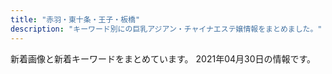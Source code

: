 ```yaml
---
title: "赤羽・東十条・王子・板橋"
description: "キーワード別にの巨乳アジアン・チャイナエステ嬢情報をまとめました。"
---
```


新着画像と新着キーワードをまとめています。
2021年04月30日の情報です。

<DmmAffiliateIns />
<KeywordTable
  shops={
    [
    {
        "url": "http://esthe-japan.work/flower/",
        "keywords": {
            "87": 3,
            "89": 3,
            "88": 3,
            "\u30bb\u30af\u30b7\u30fc": 6,
            "98": 1
        },
        "station": "JR\u8d64\u7fbd\u99c5\u5357\u6539\u672d\u53e3(\u6771)",
        "img_links": [
            "http://esthe-japan.work/flower/upload/202004/1588153474.png"
        ],
        "name": "FLOWER"
    },
    {
        "station": "JR\u6771\u5341\u6761\u99c5\u5317\u53e3",
        "name": "\u9999\u9999",
        "img_links": [
            "http://shanshan-esthe.com/img/sta0.jpg",
            "http://shanshan-esthe.com/img/sta14.jpg",
            "http://shanshan-esthe.com/img/st16.jpg",
            "http://shanshan-esthe.com/img/st14.jpg",
            "http://shanshan-esthe.com/img/no.png"
        ],
        "url": "http://shanshan-esthe.com/",
        "keywords": {
            "86": 2,
            "D": 2
        }
    },
    {
        "keywords": {
            "85": 2,
            "D": 10,
            "86": 8,
            "C": 15,
            "E": 6,
            "87": 6
        },
        "img_links": [
            "http://www.cocosia.work/img/int3_sp.jpg",
            "http://www.cocosia.work/img/int1.jpg",
            "http://www.cocosia.work/img/bn_howto_sp.jpg",
            "http://www.cocosia.work/img/i_tel.png",
            "http://www.cocosia.work/img/bn_contact_sp.jpg",
            "http://www.cocosia.work/staff/mao1.jpg",
            "http://www.cocosia.work/staff/riya.jpg",
            "http://www.cocosia.work/img/int1_sp.jpg",
            "http://www.cocosia.work/staff/riya1.jpg",
            "http://www.cocosia.work/img/int3.jpg",
            "http://www.cocosia.work/staff/mika.jpg",
            "http://www.cocosia.work/staff/yuyu.jpg",
            "http://www.cocosia.work/staff/mao.jpg",
            "http://www.cocosia.work/staff/mika1.jpg",
            "http://www.cocosia.work/staff/hina1.jpg",
            "http://www.cocosia.work/img/bn_howto.jpg",
            "http://www.cocosia.work/staff/yuyu1.jpg",
            "http://www.cocosia.work/staff/rea.jpg",
            "http://www.cocosia.work/img/header_info.png",
            "http://www.cocosia.work/img/int2_sp.jpg",
            "http://www.cocosia.work/img/bn_contact.jpg",
            "http://www.cocosia.work/staff/hina.jpg",
            "http://www.cocosia.work/img/concept_sp.jpg",
            "http://www.cocosia.work/img/int2.jpg",
            "http://www.cocosia.work/staff/rea1.jpg",
            "http://www.cocosia.work/img/concept.jpg"
        ],
        "station": "JR\u8d64\u7fbd\u99c5\u897f\u53e3",
        "url": "http://www.cocosia.work/",
        "name": "Cocosia \uff5e\u30b3\u30b3\u30b7\u30a2\uff5e"
    },
    {
        "img_links": [
            "http://minming.work/uploads/210405/1-2104051H30X20.jpg",
            "http://minming.work/uploads/allimg/210222/1-2102221K144L3.png",
            "http://minming.work/uploads/210405/1-2104051H4034V.jpg",
            "http://minming.work/uploads/210405/1-2104051H21N45.jpg"
        ],
        "url": "http://minming.work/",
        "station": "\u9ad8\u5cf6\u5e73\u99c5",
        "name": "Jessica",
        "keywords": {
            "88": 1,
            "D": 3,
            "86": 2
        }
    },
    {
        "keywords": {},
        "img_links": [
            "http://esthe-taiwanaroma.com/img/mask05.jpg",
            "http://esthe-taiwanaroma.com/img/emi001.jpg",
            "http://esthe-taiwanaroma.com/img/corona-3.jpg",
            "http://esthe-taiwanaroma.com/img/corona-2.jpg",
            "http://esthe-taiwanaroma.com/img/mask01.jpg",
            "http://esthe-taiwanaroma.com/img/mami03.png",
            "http://esthe-taiwanaroma.com/img/tel_img.png",
            "http://esthe-taiwanaroma.com/img/corona-4.jpg",
            "http://esthe-taiwanaroma.com/img/mask04.jpg",
            "http://esthe-taiwanaroma.com/img/4ugai.png",
            "http://esthe-taiwanaroma.com/img/sara2.jpg",
            "http://esthe-taiwanaroma.com/img/topbg02.jpg",
            "http://esthe-taiwanaroma.com/img/1purazuma.png",
            "http://esthe-taiwanaroma.com/img/corona-5.jpg",
            "http://esthe-taiwanaroma.com/img/ami.jpg",
            "http://esthe-taiwanaroma.com/img/mami.jpg",
            "http://esthe-taiwanaroma.com/img/erika01.jpg",
            "http://esthe-taiwanaroma.com/img/head_img.png",
            "http://esthe-taiwanaroma.com/img/pagetop.png",
            "http://esthe-taiwanaroma.com/img/mizuho03.jpg",
            "http://esthe-taiwanaroma.com/img/3kenon.png",
            "http://esthe-taiwanaroma.com/img/reina3.jpg",
            "http://esthe-taiwanaroma.com/img/mask02.jpg",
            "http://esthe-taiwanaroma.com/img/anna.png",
            "http://esthe-taiwanaroma.com/img/hina.jpg",
            "http://esthe-taiwanaroma.com/img/kasumi.jpg",
            "http://esthe-taiwanaroma.com/img/2biore.png",
            "http://esthe-taiwanaroma.com/img/photo_01.jpg",
            "http://esthe-taiwanaroma.com/img/yuki.jpg",
            "http://esthe-taiwanaroma.com/img/sara002.jpg",
            "http://esthe-taiwanaroma.com/img/mask03.jpg"
        ],
        "url": "http://esthe-taiwanaroma.com/",
        "station": "JR\u8d64\u7fbd\u99c5\u5357\u53e3",
        "name": "\u53f0\u6e7e\u30a2\u30ed\u30de"
    },
    {
        "img_links": [
            "http://yuri.msa.jp/images/s_service.png",
            "http://yuri.msa.jp/images/info.png",
            "http://yuri.msa.jp/layer/images/top/top_03.jpg",
            "http://yuri.msa.jp/images/ser1.jpg",
            "http://yuri.msa.jp/images/top1.jpg",
            "http://yuri.msa.jp/layer/images/top/top_08.png",
            "http://yuri.msa.jp/images/staff_bj1.png",
            "http://yuri.msa.jp/images/wenzi-staff.png",
            "http://yuri.msa.jp/images/staff_06.jpg",
            "http://yuri.msa.jp/images/1.jpg",
            "http://yuri.msa.jp/images/staff_03.jpg",
            "http://yuri.msa.jp/layer/images/top/top_05.jpg",
            "http://yuri.msa.jp/layer/images/top/top_06.jpg",
            "http://yuri.msa.jp/images/ser3.jpg",
            "http://yuri.msa.jp/images/staff_02.jpg",
            "http://yuri.msa.jp/images/s_info.png",
            "http://yuri.msa.jp/images/ser4.jpg",
            "http://yuri.msa.jp/layer/images/top/top_01.jpg",
            "http://yuri.msa.jp/images/top2.jpg",
            "http://yuri.msa.jp/images/staff_01.jpg",
            "http://yuri.msa.jp/layer/images/top/top_04.jpg",
            "http://yuri.msa.jp/images/staff_04.jpg",
            "http://yuri.msa.jp/layer/images/top/top_02.jpg",
            "http://yuri.msa.jp/layer/images/top.jpg",
            "http://yuri.msa.jp/images/staff_bj4.png",
            "http://yuri.msa.jp/images/ser2.jpg"
        ],
        "keywords": {
            "84": 3,
            "83": 3,
            "86": 3,
            "85": 3
        },
        "url": "http://yuri.msa.jp/",
        "station": "JR\u6771\u5341\u6761\u99c5\u5317\u53e3",
        "name": "\u767e\u5408"
    },
    {
        "url": "https://wagaya.xyz.mn/",
        "station": "JR\u738b\u5b50\u99c5\u4e2d\u592e\u53e3",
        "keywords": {
            "D": 20,
            "85": 10,
            "83": 5,
            "C": 11,
            "86": 5
        },
        "img_links": [
            "https://wagaya.xyz.mn/images/nbj1.png",
            "https://wagaya.xyz.mn/photos/sites/56/2021/04/202104050602539.jpg",
            "https://wagaya.xyz.mn/photos/sites/56/2021/04/2021041205512892.jpg",
            "https://wagaya.xyz.mn/photos/sites/56/2021/04/2021041205512961.jpg",
            "https://wagaya.xyz.mn/images/top.jpg",
            "https://wagaya.xyz.mn/images/s_news.png",
            "https://wagaya.xyz.mn/images/mobile.jpg",
            "https://wagaya.xyz.mn/images/s_staff.png",
            "https://wagaya.xyz.mn/photos/sites/56/2021/04/2021040506054956.jpg"
        ],
        "name": "\u6211\u304c\u5bb6"
    },
    {
        "keywords": {
            "85": 9,
            "86": 4,
            "90": 2,
            "84": 4
        },
        "url": "http://lastpara.net/",
        "name": "Last Paradise \uff5e\u30e9\u30b9\u30c8\u30d1\u30e9\u30c0\u30a4\u30b9\uff5e",
        "img_links": [
            "http://lastpara.net/image/cast/cast_287_1_l.jpg",
            "http://lastpara.net/image/cast/cast_286_1_s.jpg",
            "http://lastpara.net/img/recuit.png",
            "http://lastpara.net/image/cast/cast_265_1_l.jpg",
            "http://lastpara.net/image/cast/cast_256_1_s.jpg",
            "http://lastpara.net/image/cast/cast_262_1_l.jpg",
            "http://lastpara.net/image/cast/cast_259_1_s.jpg",
            "http://lastpara.net/image/cast/cast_263_1_s.jpg",
            "http://lastpara.net/img/news-ttl.jpg",
            "http://lastpara.net/image/cast/cast_287_1_s.jpg",
            "http://lastpara.net/image/cast/cast_286_1_l.jpg",
            "http://lastpara.net/image/cast/cast_259_1_l.jpg",
            "http://lastpara.net/image/cast/cast_256_1_l.jpg",
            "http://lastpara.net/image/cast/cast_261_1_l.jpg",
            "http://lastpara.net/img/event/camp_top_02.jpg",
            "http://lastpara.net/image/cast/cast_265_1_s.jpg",
            "http://lastpara.net/image/cast/cast_255_1_l.jpg",
            "http://lastpara.net/image/cast/cast_263_1_l.jpg"
        ],
        "station": "JR\u8d64\u7fbd\u99c5\u5357\u53e3"
    },
    {
        "img_links": [
            "http://www.roserelaxation.info/upload/images/20170706_091357.jpg",
            "http://www.roserelaxation.info/upload/201712/thumb/1512155748.jpg",
            "http://www.roserelaxation.info/upload/201807/1531197286.jpg",
            "http://www.roserelaxation.info/upload/201801/thumb/1517150493.jpg",
            "http://www.roserelaxation.info/upload/images/20171206_132851.jpg",
            "http://www.roserelaxation.info/upload/201807/thumb_dis/1531195952.jpg",
            "http://www.roserelaxation.info/upload/images/20171206_133002.jpg",
            "http://www.roserelaxation.info/upload/202007/thumb_dis/1594636322.jpg",
            "http://www.roserelaxation.info/upload/images/20171206_132919.jpg",
            "http://www.roserelaxation.info/upload/202007/thumb_dis/1594636355.jpg",
            "http://www.roserelaxation.info/upload/202007/1594636355.jpg",
            "http://www.roserelaxation.info/upload/202007/1594636246.jpg",
            "http://www.roserelaxation.info/upload/201801/thumb_dis/1517150493.jpg",
            "http://www.roserelaxation.info/upload/202007/thumb/1594636684.jpg",
            "http://www.roserelaxation.info/upload/201807/1531195547.jpg",
            "http://www.roserelaxation.info/upload/201808/thumb_dis/1535596152.jpg",
            "http://www.roserelaxation.info/upload/images/20170613_104732.jpg",
            "http://www.roserelaxation.info/upload/202007/thumb/1594636355.jpg",
            "http://www.roserelaxation.info/upload/images/20170525_102731.jpg",
            "http://www.roserelaxation.info/upload/images/20171206_132823.jpg",
            "http://www.roserelaxation.info/upload/images/20171214_032900.jpg",
            "http://www.roserelaxation.info/upload/201807/thumb/1531195952.jpg",
            "http://www.roserelaxation.info/upload/201712/1512155748.jpg",
            "http://www.roserelaxation.info/upload/201708/thumb_dis/1502280972.jpg",
            "http://www.roserelaxation.info/upload/202007/thumb_dis/1594636684.jpg",
            "http://www.roserelaxation.info/upload/202008/1598846272.jpg",
            "http://www.roserelaxation.info/upload/202007/thumb_dis/1594636246.jpg",
            "http://www.roserelaxation.info/upload/201807/thumb_dis/1531195547.jpg",
            "http://www.roserelaxation.info/upload/201807/1531195952.jpg",
            "http://www.roserelaxation.info/upload/202007/1594636684.jpg",
            "http://www.roserelaxation.info/upload/201807/thumb_dis/1531197286.jpg",
            "http://www.roserelaxation.info/upload/202007/thumb/1594636246.jpg",
            "http://www.roserelaxation.info/upload/201707/1499300573.jpg",
            "http://www.roserelaxation.info/upload/201712/thumb_dis/1512155748.jpg",
            "http://www.roserelaxation.info/upload/201801/1517150493.jpg",
            "http://www.roserelaxation.info/upload/201708/1502280972.jpg",
            "http://www.roserelaxation.info/upload/201807/thumb/1531195547.jpg"
        ],
        "station": "JR\u8d64\u7fbd\u99c5\u5357\u53e3",
        "name": "Only one \uff5e\u30aa\u30f3\u30ea\u30fc\u30ef\u30f3\uff5e",
        "url": "http://www.roserelaxation.info/",
        "keywords": {}
    },
    {
        "keywords": {},
        "img_links": [
            "http://flower.este88.com/images/m03.jpg",
            "http://flower.este88.com/i/images/access2.jpg",
            "http://flower.este88.com/i/images/access6.jpg",
            "http://flower.este88.com/images/m01.jpg",
            "http://flower.este88.com/i/images/access5.jpg",
            "http://flower.este88.com/i/images/access7.jpg",
            "http://flower.este88.com/i/images/access3.jpg",
            "http://flower.este88.com/images/img1.jpg",
            "http://flower.este88.com/images/dot.png",
            "http://flower.este88.com/gals/yuuna1.jpg",
            "http://flower.este88.com/gals/haruka1.jpg",
            "http://flower.este88.com/gals/riri1.jpg",
            "http://flower.este88.com/images/kp01.jpg",
            "http://flower.este88.com/images/m02.jpg",
            "http://flower.este88.com/gals/moe1.jpg",
            "http://flower.este88.com/gals/emi1.jpg",
            "http://flower.este88.com/i/images/access1.jpg",
            "http://flower.este88.com/i/images/access4.jpg",
            "http://flower.este88.com/images/m04.jpg",
            "http://flower.este88.com/images/m05.jpg",
            "http://flower.este88.com/gals/erika1.jpg"
        ],
        "name": "Flower",
        "url": "http://flower.este88.com/",
        "station": "JR\u8d64\u7fbd\u99c5\u5357\u53e3"
    },
    {
        "img_links": [
            "http://www.darling.esjp.info/img/nav-005.png",
            "http://www.darling.esjp.info/files/007.jpg",
            "http://www.darling.esjp.info/img/nav-002.png",
            "http://www.darling.esjp.info/img/nav-006.png",
            "http://www.darling.esjp.info/img/stt.jpg",
            "http://www.darling.esjp.info/img/stb.jpg",
            "http://www.darling.esjp.info/img/top01.png",
            "http://www.darling.esjp.info/img/nav-001.png",
            "http://www.darling.esjp.info/img/nav-003.png",
            "http://www.darling.esjp.info/files/003.jpg",
            "http://www.darling.esjp.info/files/001.jpg",
            "http://www.darling.esjp.info/files/008.jpg",
            "http://www.darling.esjp.info/files/002.jpg",
            "http://www.darling.esjp.info/img/nav-004.png",
            "http://www.darling.esjp.info/img/tel.png"
        ],
        "keywords": {
            "87": 4,
            "86": 1,
            "D": 5
        },
        "name": "Darling \uff5e\u30c0\u30fc\u30ea\u30f3\uff5e",
        "url": "http://www.darling.esjp.info/",
        "station": "JR\u8d64\u7fbd\u99c5\u5357\u53e3"
    },
    {
        "keywords": {
            "C": 15
        },
        "name": "\u7f8e\u5065",
        "img_links": [
            "http://oji.pink/images/r2.jpg",
            "http://oji.pink/images/g7.jpg",
            "http://oji.pink/images/aki.jpg",
            "http://oji.pink/images/g1.jpg",
            "http://oji.pink/images/3.png",
            "http://oji.pink/images/mobile.jpg",
            "http://oji.pink/images/g5.jpg",
            "http://oji.pink/images/g0.jpg",
            "http://oji.pink/images/g2.jpg",
            "http://oji.pink/images/yuki.jpg",
            "http://oji.pink/images/zi_staff.png",
            "http://oji.pink/images/1.png",
            "http://oji.pink/images/r3.jpg",
            "http://oji.pink/images/new1.jpg",
            "http://oji.pink/images/r4.jpg",
            "http://oji.pink/images/r1.jpg",
            "http://oji.pink/images/zi_link.png",
            "http://oji.pink/images/top.jpg"
        ],
        "station": "JR\u738b\u5b50\u99c5\u5317\u53e3",
        "url": "http://oji.pink/"
    },
    {
        "name": "GOOD TIME",
        "station": "\u8d64\u7fbd\u5ca9\u6df5\u99c52\u756a\u51fa\u53e3",
        "keywords": {
            "87": 8,
            "\u30bb\u30af\u30b7\u30fc": 3,
            "85": 2,
            "D": 8
        },
        "url": "http://www.goodtime.iesjp.com/",
        "img_links": [
            "http://www.goodtime.iesjp.com/images/top-left01.jpg",
            "http://www.goodtime.iesjp.com/images/m-head.jpg",
            "http://www.goodtime.iesjp.com/files/001.jpg",
            "http://www.goodtime.iesjp.com/photo_news/upimg/529386029caabbb08f_0.jpg",
            "http://www.goodtime.iesjp.com/images/call.png",
            "http://www.goodtime.iesjp.com/images/m-yejiao.jpg",
            "http://www.goodtime.iesjp.com/images/m-top-right04.jpg",
            "http://www.goodtime.iesjp.com/images/m-left.jpg",
            "http://www.goodtime.iesjp.com/files/003.jpg",
            "http://www.goodtime.iesjp.com/photo_news/upimg/20911603de0e3ad912_0.jpg",
            "http://www.goodtime.iesjp.com/photo_news/upimg/6226360739cbd5fa6e_0.jpg",
            "http://www.goodtime.iesjp.com/images/m-top-right01.jpg",
            "http://www.goodtime.iesjp.com/images/m-top03.jpg",
            "http://www.goodtime.iesjp.com/photo_news/upimg/43415603819cc9fd0d_1.jpg",
            "http://www.goodtime.iesjp.com/photo_news/upimg/1591860540114b630a_0.jpg",
            "http://www.goodtime.iesjp.com/files/006.jpg",
            "http://www.goodtime.iesjp.com/files/004.jpg",
            "http://www.goodtime.iesjp.com/photo_news/upimg/22286608910ac9b0db_0.jpg",
            "http://www.goodtime.iesjp.com/images/m-right.jpg",
            "http://www.goodtime.iesjp.com/images/m-top-right03.jpg",
            "http://www.goodtime.iesjp.com/files/007.jpg",
            "http://www.goodtime.iesjp.com/photo_news/upimg/2288060497ed9031e6_0.jpg",
            "http://www.goodtime.iesjp.com/images/m-top-right02.jpg",
            "http://www.goodtime.iesjp.com/images/m-top02.jpg"
        ]
    },
    {
        "name": "\u767e\u5408",
        "keywords": {},
        "img_links": [
            "http://www.l-yuri.work/images/3.png",
            "http://www.l-yuri.work/images/4.png",
            "http://www.l-yuri.work/img/rina1.jpg",
            "http://www.l-yuri.work/images/tg.jpg",
            "http://www.l-yuri.work/staff/aki.jpg",
            "http://www.l-yuri.work/images/sys.png",
            "http://www.l-yuri.work/images/h_line.jpg",
            "http://www.l-yuri.work/img/kaori1.jpg",
            "http://www.l-yuri.work/staff/emi.jpg",
            "http://www.l-yuri.work/img/emi1.jpg",
            "http://www.l-yuri.work/images/int2.png",
            "http://www.l-yuri.work/images/news.png",
            "http://www.l-yuri.work/images/tel.jpg",
            "http://www.l-yuri.work/images/int1.png",
            "http://www.l-yuri.work/images/mobile.jpg",
            "http://www.l-yuri.work/images/1.png",
            "http://www.l-yuri.work/staff/rina.jpg",
            "http://www.l-yuri.work/img/aki1.jpg",
            "http://www.l-yuri.work/images/s1.png",
            "http://www.l-yuri.work/images/5.png",
            "http://www.l-yuri.work/images/interior_t.jpg",
            "http://www.l-yuri.work/img/miki1.jpg",
            "http://www.l-yuri.work/images/head.jpg",
            "http://www.l-yuri.work/images/2.png",
            "http://www.l-yuri.work/images/staff_t.jpg",
            "http://www.l-yuri.work/staff/kaori.jpg",
            "http://www.l-yuri.work/staff/miki.jpg"
        ],
        "station": "\u84ee\u6839\u99c5\u6771\u53e3",
        "url": "http://www.l-yuri.work/"
    },
    {
        "img_links": [
            "http://www.e-baby.work/staff/yuka1.jpg",
            "http://www.e-baby.work/img/all/loader.png",
            "http://www.e-baby.work/staff/karen1.jpg",
            "http://www.e-baby.work/staff/rina1.jpg",
            "http://www.e-baby.work/staff/maya1.jpg",
            "http://www.e-baby.work/img/all/icon2.png",
            "http://www.e-baby.work/staff/kumic.jpg",
            "http://www.e-baby.work/staff/kumi1.jpg",
            "http://www.e-baby.work/staff/haru1.jpg"
        ],
        "station": "JR\u8d64\u7fbd\u99c5\u6771\u53e3",
        "url": "http://www.e-baby.work/",
        "keywords": {
            "85": 1,
            "86": 2,
            "C": 1,
            "89": 1,
            "87": 1,
            "84": 1,
            "D": 3,
            "E": 2
        },
        "name": "\u30a2\u30a4\u30ea\u30b9"
    },
    {
        "url": "http://www.crossu.xyz/",
        "station": "JR\u738b\u5b50\u99c5\u5317\u53e3",
        "img_links": [
            "http://www.crossu.xyz/uploads/180620/1-1P62010154K00.png",
            "http://www.crossu.xyz/uploads/allimg/180620/1-1P6201013133b.jpg",
            "http://www.crossu.xyz/uploads/180620/1-1P62010193X63.jpg",
            "http://www.crossu.xyz/uploads/181211/1-1Q2111433162D.jpg",
            "http://www.crossu.xyz/templets/default/picture/staff_t.jpg",
            "http://www.crossu.xyz/uploads/190924/1-1Z9241056212J.jpg",
            "http://www.crossu.xyz/templets/default/picture/head.jpg",
            "http://www.crossu.xyz/templets/default/picture/interior_t.jpg",
            "http://www.crossu.xyz/templets/default/picture/rec1.png",
            "http://www.crossu.xyz/uploads/180621/1-1P621101232H4.jpg",
            "http://www.crossu.xyz/templets/default/picture/news.jpg",
            "http://www.crossu.xyz/uploads/191129/1-19112914393CK.jpg",
            "http://www.crossu.xyz/uploads/200528/1-20052Q52142229.jpg",
            "http://www.crossu.xyz/uploads/191119/1-19111915043V27.jpg"
        ],
        "name": "\u685c\u306e\u604b",
        "keywords": {
            "\u30bb\u30af\u30b7\u30fc": 5
        }
    },
    {
        "keywords": {
            "84": 2,
            "86": 4,
            "82": 2,
            "87": 2
        },
        "name": "\u30c0\u30fc\u30ea\u30f3",
        "station": "JR\u8d64\u7fbd\u99c5\u6771\u53e3",
        "url": "http://angel-aroma.net/",
        "img_links": [
            "http://angel-aroma.net/img/m20.jpg",
            "http://angel-aroma.net/img/m1.jpg",
            "http://angel-aroma.net/img/m6.jpg",
            "http://angel-aroma.net/img/stafft.jpg",
            "http://angel-aroma.net/img/m4.jpg",
            "http://angel-aroma.net/img/m5.jpg",
            "http://angel-aroma.net/img/no.png",
            "http://angel-aroma.net/img/top.jpg",
            "http://angel-aroma.net/img/m10.jpg",
            "http://angel-aroma.net/img/sta3.jpg",
            "http://angel-aroma.net/img/sta5.jpg",
            "http://angel-aroma.net/img/qr.jpg",
            "http://angel-aroma.net/img/m30.jpg",
            "http://angel-aroma.net/img/sta2.jpg",
            "http://angel-aroma.net/img/m3.jpg",
            "http://angel-aroma.net/img/sta1.jpg",
            "http://angel-aroma.net/img/m2.jpg",
            "http://angel-aroma.net/img/sta6.jpg"
        ]
    },
    {
        "name": "Love Sea",
        "img_links": [
            "https://higashijujo-mensesthe.com/images/qrcode.png",
            "https://higashijujo-mensesthe.com/images/footer-l.png",
            "https://higashijujo-mensesthe.com/images/main1.jpg",
            "https://higashijujo-mensesthe.com/icon/line.png",
            "https://higashijujo-mensesthe.com/staff/kimi-s2.jpg",
            "https://higashijujo-mensesthe.com/icon/twitter.png",
            "https://higashijujo-mensesthe.com/staff/satomi-s1.jpg",
            "https://higashijujo-mensesthe.com/menu/info.png",
            "https://higashijujo-mensesthe.com/images/footer-r.png",
            "https://higashijujo-mensesthe.com/button/blog.png",
            "https://higashijujo-mensesthe.com/icon/yelp.png",
            "https://higashijujo-mensesthe.com/room/esthe3.jpg",
            "https://higashijujo-mensesthe.com/2020/02/29/lime-s1.jpg",
            "https://higashijujo-mensesthe.com/menu/gallery.png",
            "https://higashijujo-mensesthe.com/staff/runa-l1.jpg",
            "https://higashijujo-mensesthe.com/2019/08/23/satomi-s1.jpg",
            "https://higashijujo-mensesthe.com/staff/lime-s1.jpg",
            "https://higashijujo-mensesthe.com/room/room-l3.jpg",
            "https://higashijujo-mensesthe.com/images/flower.png",
            "https://higashijujo-mensesthe.com/button/home.png",
            "https://higashijujo-mensesthe.com/staff/kimi-s1.jpg",
            "https://higashijujo-mensesthe.com/room/room-l2.jpg",
            "https://higashijujo-mensesthe.com/button/staff.png",
            "https://higashijujo-mensesthe.com/staff/kimi-l2.jpg",
            "https://higashijujo-mensesthe.com/menu/home.png",
            "https://higashijujo-mensesthe.com/staff/lime-l1.jpg",
            "https://higashijujo-mensesthe.com/images/camp.jpg",
            "https://higashijujo-mensesthe.com/staff/kimi-l1.jpg",
            "https://higashijujo-mensesthe.com/images/main-sp.jpg",
            "https://higashijujo-mensesthe.com/menu/friend.png",
            "https://higashijujo-mensesthe.com/staff/rika-s1.jpg",
            "https://higashijujo-mensesthe.com/staff/satomi-l1.jpg",
            "https://higashijujo-mensesthe.com/room/room-l1.jpg",
            "https://higashijujo-mensesthe.com/staff/runa-s1.jpg",
            "https://higashijujo-mensesthe.com/menu/blog.png",
            "https://higashijujo-mensesthe.com/images/header3.png",
            "https://higashijujo-mensesthe.com/images/clear.png",
            "https://higashijujo-mensesthe.com/icon/facebook.png",
            "https://higashijujo-mensesthe.com/2019/08/10/kimi-s1.jpg",
            "https://higashijujo-mensesthe.com/room/room-l4.jpg",
            "https://higashijujo-mensesthe.com/2019/08/22/runa-s1.jpg",
            "https://higashijujo-mensesthe.com/staff/rika-l1.jpg",
            "https://higashijujo-mensesthe.com/room/esthe1.jpg",
            "https://higashijujo-mensesthe.com/room/esthe2.jpg",
            "https://higashijujo-mensesthe.com/2019/10/21/rika-s1.jpg"
        ],
        "station": "JR\u6771\u5341\u6761\u99c5\u5317\u53e3",
        "url": "https://higashijujo-mensesthe.com/",
        "keywords": {}
    },
    {
        "station": "\u5c3e\u4e45\u99c5",
        "img_links": [
            "https://nippori-massage.com/room/room-l4.jpg",
            "https://nippori-massage.com/images/main-sp.jpg",
            "https://nippori-massage.com/line/10min-coupon.png",
            "https://nippori-massage.com/mens-esthe/2021/04/15/sakura-s1.jpg",
            "https://nippori-massage.com/icon/yelp.png",
            "https://nippori-massage.com/images/clear.png",
            "https://nippori-massage.com/images/qrcode.png",
            "https://nippori-massage.com/images/esthe2.jpg",
            "https://nippori-massage.com/mens-esthe/2021/04/27/yui-s1.jpg",
            "https://nippori-massage.com/images/header3.png",
            "https://nippori-massage.com//icon/facebook.png",
            "https://nippori-massage.com/footer/footer-tel.png",
            "https://nippori-massage.com/images/obi.jpg",
            "https://nippori-massage.com/images/esthe4.jpg",
            "https://nippori-massage.com/room/room-l1.jpg",
            "https://nippori-massage.com/footer/footer-line.png",
            "https://nippori-massage.com/staff/yui-l1.jpg",
            "https://nippori-massage.com/icon/line.png",
            "https://nippori-massage.com/icon/facebook.png",
            "https://nippori-massage.com/staff/sakura-l1.jpg",
            "https://nippori-massage.com/images/esthe3.jpg",
            "https://nippori-massage.com/line/line-qr.png",
            "https://nippori-massage.com/room/room-l3.jpg",
            "https://nippori-massage.com/images/line_friend.png",
            "https://nippori-massage.com/footer/footer-staff.png",
            "https://scdn.line-apps.com/n/line_add_friends/btn/ja.png",
            "https://nippori-massage.com/staff/sakura-s1.jpg",
            "https://nippori-massage.com/images/main1.jpg",
            "https://nippori-massage.com/icon/twitter.png",
            "https://nippori-massage.com/images/esthe1.jpg",
            "https://nippori-massage.com/room/room-l2.jpg",
            "https://nippori-massage.com/staff/yui-s1.jpg"
        ],
        "url": "https://nippori-massage.com/",
        "name": "\u56de\u697d\u82d1",
        "keywords": {}
    },
    {
        "img_links": [
            "http://kissyourelax.xyz/uploads/200929/1-200929125H1111.jpg",
            "http://kissyourelax.xyz/img/s0.png",
            "http://kissyourelax.xyz/uploads/190422/1-1Z422143352a6.jpg",
            "http://kissyourelax.xyz/uploads/200929/1-200929125F62K.jpg",
            "http://kissyourelax.xyz/uploads/191129/1-191129154603T5.jpg",
            "http://kissyourelax.xyz/uploads/190514/1-1Z5140R02A31.jpg",
            "http://kissyourelax.xyz/uploads/190712/1-1ZG2111F3448.jpg",
            "http://kissyourelax.xyz/uploads/190426/1-1Z4261G221600.jpg",
            "http://kissyourelax.xyz/img/botton.jpg",
            "http://kissyourelax.xyz/uploads/200812/1-200Q2125423452.jpg",
            "http://kissyourelax.xyz/uploads/190426/1-1Z4261G1591I.jpg",
            "http://kissyourelax.xyz/uploads/190802/1-1ZP20P930U4.jpg",
            "http://kissyourelax.xyz/uploads/190426/1-1Z4261G229208.jpg",
            "http://kissyourelax.xyz/uploads/200812/1-200Q212540D24.jpg",
            "http://kissyourelax.xyz/uploads/190712/1-1ZG2111A3147.jpg",
            "http://kissyourelax.xyz/uploads/190802/1-1ZP20P91YN.jpg",
            "http://kissyourelax.xyz/uploads/190514/1-1Z5140R044351.jpg",
            "http://kissyourelax.xyz/uploads/190625/1-1Z625203Q3N2.jpg",
            "http://kissyourelax.xyz/uploads/191213/1-1912131550052E.jpg",
            "http://kissyourelax.xyz/uploads/190422/1-1Z422144244F3.jpg",
            "http://kissyourelax.xyz/uploads/191213/1-19121315493M58.jpg",
            "http://kissyourelax.xyz/uploads/190625/1-1Z625204313L6.jpg",
            "http://kissyourelax.xyz/uploads/190920/1-1Z9200Z645220.jpg",
            "http://kissyourelax.xyz/uploads/190422/1-1Z42214343N22.jpg"
        ],
        "keywords": {},
        "url": "http://kissyourelax.xyz/",
        "station": "JR\u8d64\u7fbd\u99c5",
        "name": "Kiss you"
    },
    {
        "station": "JR\u8d64\u7fbd\u99c5\u6771\u53e3",
        "keywords": {
            "87": 6,
            "86": 6,
            "C": 30,
            "E": 6,
            "D": 6,
            "85": 30
        },
        "name": "\u83ef\u8276",
        "img_links": [
            "http://www.kaen.relaxmens.com/files/009.jpg",
            "http://www.kaen.relaxmens.com/images/acc1.jpg",
            "http://www.kaen.relaxmens.com/images/sp_tit_new.png",
            "http://www.kaen.relaxmens.com/files/007.jpg",
            "http://www.kaen.relaxmens.com/images/tit_new.png",
            "http://www.kaen.relaxmens.com/images/top.jpg",
            "http://www.kaen.relaxmens.com/images/acc4.jpg",
            "http://www.kaen.relaxmens.com/images/kanban.jpg",
            "http://www.kaen.relaxmens.com/images/sp_top.jpg",
            "http://www.kaen.relaxmens.com/images/maining.jpg",
            "http://www.kaen.relaxmens.com/files/002.jpg",
            "http://www.kaen.relaxmens.com/images/img_tel.png",
            "http://www.kaen.relaxmens.com/files/001.jpg",
            "http://www.kaen.relaxmens.com/files/008.jpg",
            "http://www.kaen.relaxmens.com/images/acc5.jpg",
            "http://www.kaen.relaxmens.com/images/sp_tit_therapist.png",
            "http://www.kaen.relaxmens.com/files/006.jpg",
            "http://www.kaen.relaxmens.com/files/005.jpg",
            "http://www.kaen.relaxmens.com/images/tit_therapist.png",
            "http://www.kaen.relaxmens.com/images/acc3.jpg",
            "http://www.kaen.relaxmens.com/images/acc2.jpg"
        ],
        "url": "http://www.kaen.relaxmens.com/"
    },
    {
        "keywords": {},
        "name": "\u5fc3\u697d",
        "img_links": [
            "https://www.sinraku.work/images/menu/interior.png",
            "https://www.sinraku.work/images/menu/top.png",
            "https://www.sinraku.work/images/rec.jpg",
            "https://www.sinraku.work/staff/rina.jpg",
            "https://www.sinraku.work/images/tg.png",
            "https://www.sinraku.work/images/time.jpg",
            "https://www.sinraku.work/img/miho1.jpg",
            "https://www.sinraku.work/images/news.jpg",
            "https://www.sinraku.work/staff/kai.jpg",
            "https://www.sinraku.work/images/tel.png",
            "https://www.sinraku.work/images/sys.png",
            "https://www.sinraku.work/staff/koko.jpg",
            "https://www.sinraku.work/images/menu/staff.png",
            "https://www.sinraku.work/images/int1.jpg",
            "https://www.sinraku.work/staff/miho.jpg",
            "https://www.sinraku.work/images/staff_t.jpg",
            "https://www.sinraku.work/img/rina1.jpg",
            "https://www.sinraku.work/images/interior_t.jpg",
            "https://www.sinraku.work/images/int2.png",
            "https://www.sinraku.work/img/koko1.jpg",
            "https://www.sinraku.work/img/kai1.jpg"
        ],
        "url": "https://www.sinraku.work/",
        "station": "JR\u8d64\u7fbd\u99c5\u6771\u53e3"
    }
]
}
/>
<DmmAffiliateScript />

